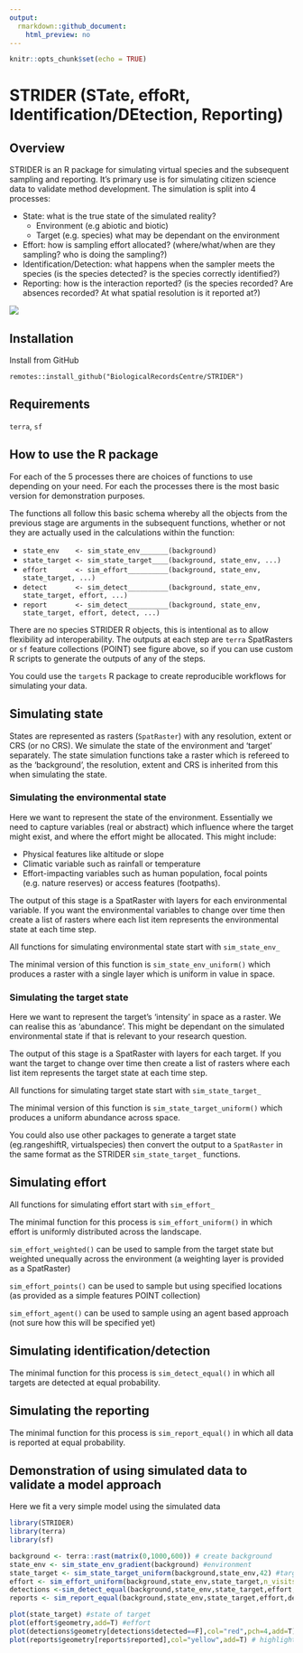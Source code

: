 ```yaml
---
output:
  rmarkdown::github_document:
    html_preview: no
---
```


```r
knitr::opts_chunk$set(echo = TRUE)
```

# STRIDER (STate, effoRt, Identification/DEtection, Reporting)

## Overview

STRIDER is an R package for simulating virtual species and the subsequent sampling and reporting. It's primary use is for simulating citizen science data to validate method development. The simulation is split into 4 processes:

 * State: what is the true state of the simulated reality?
     * Environment (e.g abiotic and biotic)
     * Target (e.g. species) what may be dependant on the environment
 * Effort: how is sampling effort allocated? (where/what/when are they sampling? who is doing the sampling?)
 * Identification/Detection: what happens when the sampler meets the species (is the species detected? is the species correctly identified?)
 * Reporting: how is the interaction reported? (is the species recorded? Are absences recorded? At what spatial resolution is it reported at?)
 
![](diagrams/overview.drawio.svg)
 
## Installation

Install from GitHub

```
remotes::install_github("BiologicalRecordsCentre/STRIDER")
```
 
## Requirements

`terra`, `sf`

## How to use the R package

For each of the 5 processes there are choices of functions to use depending on your need. For each the processes there is the most basic version for demonstration purposes.

The functions all follow this basic schema whereby all the objects from the previous stage are arguments in the subsequent functions, whether or not they are actually used in the calculations within the function:

 * `state_env    <- sim_state_env_______(background)`
 * `state_target <- sim_state_target____(background, state_env, ...)`
 * `effort       <- sim_effort__________(background, state_env, state_target, ...)`
 * `detect       <- sim_detect__________(background, state_env, state_target, effort, ...)`
 * `report       <- sim_detect__________(background, state_env, state_target, effort, detect, ...)`

There are no species STRIDER R objects, this is intentional as to allow flexibility ad interoperability. The outputs at each step are `terra` SpatRasters or `sf` feature collections (POINT) see figure above, so if you can use custom R scripts to generate the outputs of any of the steps.
 
You could use the `targets` R package to create reproducible workflows for simulating your data.
 
## Simulating state

States are represented as rasters (`SpatRaster`) with any resolution, extent or CRS (or no CRS). We simulate the state of the environment and 'target' separately. The state simulation functions take a raster which is refereed to as the 'background', the resolution, extent and CRS is inherited from this when simulating the state.

### Simulating the environmental state

Here we want to represent the state of the environment. Essentially we need to capture variables (real or abstract) which influence where the target might exist, and where the effort might be allocated. This might include:

 * Physical features like altitude or slope
 * Climatic variable such as rainfall or temperature
 * Effort-impacting variables such as human population, focal points (e.g. nature reserves) or access features (footpaths).

The output of this stage is a SpatRaster with layers for each environmental variable. If you want the environmental variables to change over time then create a list of rasters where each list item represents the environmental state at each time step.

All functions for simulating environmental state start with `sim_state_env_`

The minimal version of this function is `sim_state_env_uniform()` which produces a raster with a single layer which is uniform in value in space.

### Simulating the target state

Here we want to represent the target's 'intensity' in space as a raster. We can realise this as 'abundance'. This might be dependant on the simulated environmental state if that is relevant to your research question.

The output of this stage is a SpatRaster with layers for each target. If you want the target to change over time then create a list of rasters where each list item represents the target state at each time step.

All functions for simulating target state start with `sim_state_target_`

The minimal version of this function is `sim_state_target_uniform()` which produces a uniform abundance across space.

You could also use other packages to generate a target state (eg.rangeshiftR, virtualspecies) then convert the output to a `SpatRaster` in the same format as the STRIDER `sim_state_target_` functions.
 
## Simulating effort

All functions for simulating effort start with `sim_effort_`
 
The minimal function for this process is `sim_effort_uniform()` in which effort is uniformly distributed across the landscape.

`sim_effort_weighted()` can be used to sample from the target state but weighted unequally across the environment (a weighting layer is provided as a SpatRaster)

`sim_effort_points()` can be used to sample but using specified locations (as provided as a simple features POINT collection)

`sim_effort_agent()` can be used to sample using an agent based approach (not sure how this will be specified yet)

## Simulating identification/detection

The minimal function for this process is `sim_detect_equal()` in which all targets are detected at equal probability.

## Simulating the reporting

The minimal function for this process is `sim_report_equal()` in which all data is reported at equal probability.

## Demonstration of using simulated data to validate a model approach

Here we fit a very simple model using the simulated data

```r
library(STRIDER)
library(terra)
library(sf)

background <- terra::rast(matrix(0,1000,600)) # create background
state_env <- sim_state_env_gradient(background) #environment
state_target <- sim_state_target_uniform(background,state_env,42) #target
effort <- sim_effort_uniform(background,state_env,state_target,n_visits=100,replace=F) #effort
detections <-sim_detect_equal(background,state_env,state_target,effort,prob=0.5) #detection
reports <- sim_report_equal(background,state_env,state_target,effort,detections,prob=0.8,platform="iRecord") #reports

plot(state_target) #state of target
plot(effort$geometry,add=T) #effort
plot(detections$geometry[detections$detected==F],col="red",pch=4,add=T) #highlight the non-detections
plot(reports$geometry[reports$reported],col="yellow",add=T) # highlight reported records as yellow

```
